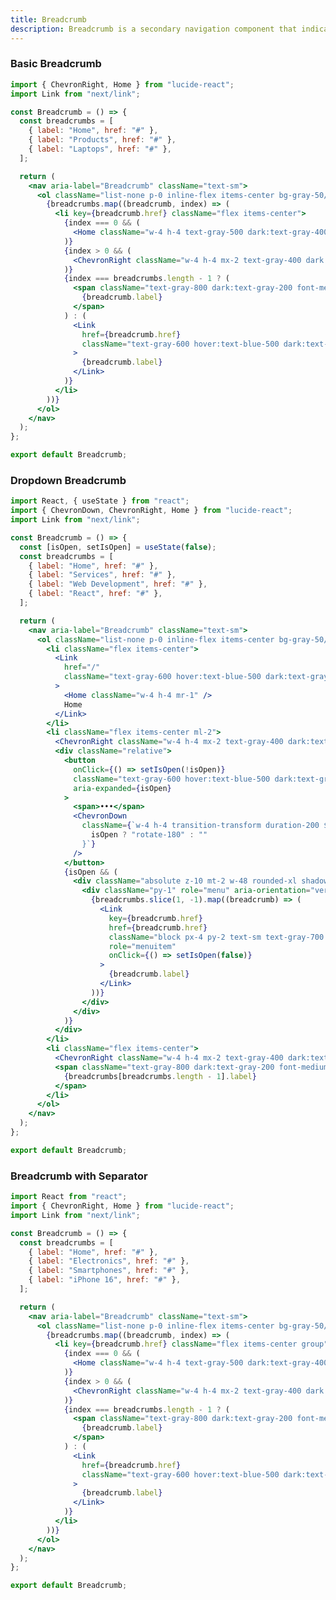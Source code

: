 ```yaml
---
title: Breadcrumb
description: Breadcrumb is a secondary navigation component that indicates the user's location in a hierarchy of website content.
---
```


### Basic Breadcrumb
<Preview>
<BasicBreadcrumb />
</Preview>

```jsx showLineNumbers
import { ChevronRight, Home } from "lucide-react";
import Link from "next/link";

const Breadcrumb = () => {
  const breadcrumbs = [
    { label: "Home", href: "#" },
    { label: "Products", href: "#" },
    { label: "Laptops", href: "#" },
  ];

  return (
    <nav aria-label="Breadcrumb" className="text-sm">
      <ol className="list-none p-0 inline-flex items-center bg-gray-50/50 dark:bg-gray-900/50 px-4 py-2 rounded-full border border-gray-200/50 dark:border-gray-800/50">
        {breadcrumbs.map((breadcrumb, index) => (
          <li key={breadcrumb.href} className="flex items-center">
            {index === 0 && (
              <Home className="w-4 h-4 text-gray-500 dark:text-gray-400 mr-2" />
            )}
            {index > 0 && (
              <ChevronRight className="w-4 h-4 mx-2 text-gray-400 dark:text-gray-500" />
            )}
            {index === breadcrumbs.length - 1 ? (
              <span className="text-gray-800 dark:text-gray-200 font-medium">
                {breadcrumb.label}
              </span>
            ) : (
              <Link
                href={breadcrumb.href}
                className="text-gray-600 hover:text-blue-500 dark:text-gray-400 dark:hover:text-blue-400 transition-colors duration-200"
              >
                {breadcrumb.label}
              </Link>
            )}
          </li>
        ))}
      </ol>
    </nav>
  );
};

export default Breadcrumb;
```

### Dropdown Breadcrumb 
<Preview>
<DropdownBreadcrumb />
</Preview>

```jsx showLineNumbers
import React, { useState } from "react";
import { ChevronDown, ChevronRight, Home } from "lucide-react";
import Link from "next/link";

const Breadcrumb = () => {
  const [isOpen, setIsOpen] = useState(false);
  const breadcrumbs = [
    { label: "Home", href: "#" },
    { label: "Services", href: "#" },
    { label: "Web Development", href: "#" },
    { label: "React", href: "#" },
  ];

  return (
    <nav aria-label="Breadcrumb" className="text-sm">
      <ol className="list-none p-0 inline-flex items-center bg-gray-50/50 dark:bg-gray-900/50 px-4 py-2 rounded-full border border-gray-200/50 dark:border-gray-800/50">
        <li className="flex items-center">
          <Link
            href="/"
            className="text-gray-600 hover:text-blue-500 dark:text-gray-400 dark:hover:text-blue-400 transition-colors duration-200 flex items-center"
          >
            <Home className="w-4 h-4 mr-1" />
            Home
          </Link>
        </li>
        <li className="flex items-center ml-2">
          <ChevronRight className="w-4 h-4 mx-2 text-gray-400 dark:text-gray-500" />
          <div className="relative">
            <button
              onClick={() => setIsOpen(!isOpen)}
              className="text-gray-600 hover:text-blue-500 dark:text-gray-400 dark:hover:text-blue-400 transition-colors duration-200 flex items-center gap-1 focus:outline-none"
              aria-expanded={isOpen}
            >
              <span>•••</span>
              <ChevronDown
                className={`w-4 h-4 transition-transform duration-200 ${
                  isOpen ? "rotate-180" : ""
                }`}
              />
            </button>
            {isOpen && (
              <div className="absolute z-10 mt-2 w-48 rounded-xl shadow-lg bg-white/80 dark:bg-gray-800/80 border border-gray-200/50 dark:border-gray-700/50 transform transition-all duration-200">
                <div className="py-1" role="menu" aria-orientation="vertical">
                  {breadcrumbs.slice(1, -1).map((breadcrumb) => (
                    <Link
                      key={breadcrumb.href}
                      href={breadcrumb.href}
                      className="block px-4 py-2 text-sm text-gray-700 hover:bg-gray-100/50 hover:text-blue-500 dark:text-gray-300 dark:hover:bg-gray-700/50 dark:hover:text-blue-400 transition-all duration-200"
                      role="menuitem"
                      onClick={() => setIsOpen(false)}
                    >
                      {breadcrumb.label}
                    </Link>
                  ))}
                </div>
              </div>
            )}
          </div>
        </li>
        <li className="flex items-center">
          <ChevronRight className="w-4 h-4 mx-2 text-gray-400 dark:text-gray-500" />
          <span className="text-gray-800 dark:text-gray-200 font-medium">
            {breadcrumbs[breadcrumbs.length - 1].label}
          </span>
        </li>
      </ol>
    </nav>
  );
};

export default Breadcrumb;
```

### Breadcrumb with Separator
<Preview>
<BreadcrumbwithSeparators />
</Preview>

```jsx showLineNumbers
import React from "react";
import { ChevronRight, Home } from "lucide-react";
import Link from "next/link";

const Breadcrumb = () => {
  const breadcrumbs = [
    { label: "Home", href: "#" },
    { label: "Electronics", href: "#" },
    { label: "Smartphones", href: "#" },
    { label: "iPhone 16", href: "#" },
  ];

  return (
    <nav aria-label="Breadcrumb" className="text-sm">
      <ol className="list-none p-0 inline-flex items-center bg-gray-50/50 dark:bg-gray-900/50 px-4 py-2 rounded-full border border-gray-200/50 dark:border-gray-800/50">
        {breadcrumbs.map((breadcrumb, index) => (
          <li key={breadcrumb.href} className="flex items-center group">
            {index === 0 && (
              <Home className="w-4 h-4 text-gray-500 dark:text-gray-400 mr-2" />
            )}
            {index > 0 && (
              <ChevronRight className="w-4 h-4 mx-2 text-gray-400 dark:text-gray-500 transform transition-transform group-hover:translate-x-0.5" />
            )}
            {index === breadcrumbs.length - 1 ? (
              <span className="text-gray-800 dark:text-gray-200 font-medium px-2 py-1 rounded-md bg-gray-100/50 dark:bg-gray-800/50">
                {breadcrumb.label}
              </span>
            ) : (
              <Link
                href={breadcrumb.href}
                className="text-gray-600 hover:text-blue-500 dark:text-gray-400 dark:hover:text-blue-400 transition-colors duration-200"
              >
                {breadcrumb.label}
              </Link>
            )}
          </li>
        ))}
      </ol>
    </nav>
  );
};

export default Breadcrumb;
```